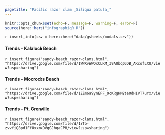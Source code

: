 ```yaml
---
pagetitle: "Pacific razor clam _Siliqua patula_"
---
```


```r
knitr::opts_chunk$set(echo=F, message=F, warning=F, error=F)
source(here::here("infographiqR.R"))
```

`r insert_info(csv = here::here("data/gsheets/modals.csv"))`


### {.tabset}

#### Trends - Kalaloch Beach

`r insert_figure("sandy-beach_razor-clams.html", "https://drive.google.com/file/d/1WWXvWWOxCLRM_39AUbq56DB_ARcofLXU/view?usp=sharing")`

#### Trends - Mocrocks Beach

`r insert_figure("sandy-beach_razor-clams.html", "https://drive.google.com/file/d/1EZm6a9ynEFF_9cKRgHM9te0dHIVT7uYx/view?usp=sharing")`

#### Trends - Pt. Grenville

`r insert_figure("sandy-beach_razor-clams.html", "https://drive.google.com/file/d/1rTb-zvvfiQ8pd1Ff8xxmxDVgGJhqaCPH/view?usp=sharing")`
